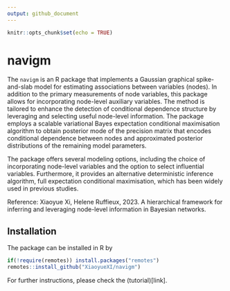 ```yaml
---
output: github_document
---
```


```r
knitr::opts_chunk$set(echo = TRUE)
```


# navigm

The `navigm` is an R package that implements a Gaussian graphical spike-and-slab model for estimating associations between variables (nodes). In addition to the primary measurements of node variables, this package allows for incorporating node-level auxiliary variables. The method is tailored to enhance the detection of conditional dependence structure by leveraging and selecting useful node-level information. The package employs a scalable variational Bayes expectation conditional maximisation algorithm to obtain posterior mode of the precision matrix that encodes conditional dependence between nodes and approximated posterior distributions of the remaining model parameters.

The package offers several modeling options, including the choice of incorporating node-level variables and the option to select influential variables. Furthermore, it provides an alternative deterministic inference algorithm, full expectation conditional maximisation, which has been widely used in previous studies.


Reference: Xiaoyue Xi, Helene Ruffieux, 2023. A hierarchical framework for inferring and leveraging node-level information in Bayesian networks. 
  

## Installation
The package can be installed in R by
```r
if(!require(remotes)) install.packages("remotes")
remotes::install_github("XiaoyueXI/navigm")
```

For further instructions, please check the (tutorial)[link].




